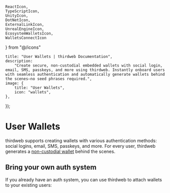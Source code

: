     ReactIcon,
    TypeScriptIcon,
    UnityIcon,
    DotNetIcon,
    ExternalLinkIcon,
    UnrealEngineIcon,
    EcosystemWalletsIcon,
    WalletsConnectIcon
} from "@/icons"

	title: "User Wallets | thirdweb Documentation",
	description:
		"Create secure, non-custodial embedded wallets with social login, email, SMS, passkeys, and more using thirdweb. Instantly onboard users with seamless authentication and automatically generate wallets behind the scenes—no seed phrases required.",
	image: {
		title: "User Wallets",
		icon: "wallets",
	},
});

# User Wallets

thirdweb supports creating wallets with various authentication methods: social logins, email, SMS, passkeys, and more. For every user, thirdweb generates a [non-custodial wallet](/wallets/security) behind the scenes. 

<AuthMethodsTabs/>

## Bring your own auth system

If you already have an auth system, you can use thirdweb to attach wallets to your existing users:

<Stack>
    <ArticleIconCard
        href="/wallets/custom-auth"
        icon={EcosystemWalletsIcon}
        title="Custom Authentication"
        description="Learn more about custom authentication with your own auth system"
    />
</Stack>


